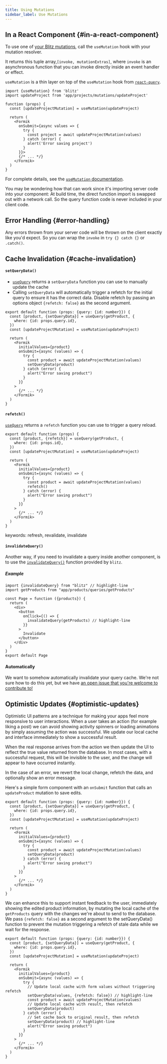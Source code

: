 ```yaml
---
title: Using Mutations
sidebar_label: Use Mutations
---
```


## In a React Component {#in-a-react-component}

To use one of [your Blitz mutations](./query-resolvers), call the
`useMutation` hook with your mutation resolver.

It returns this tuple array,`[invoke, mutationExtras]`, where `invoke` is
an asynchronous function that you can invoke directly inside an event
handler or effect.

`useMutation` is a thin layer on top of the `useMutation` hook from
[`react-query`](https://github.com/tannerlinsley/react-query).

```tsx
import {useMutation} from 'blitz'
import updateProject from 'app/projects/mutations/updateProject'

function (props) {
  const [updateProjectMutation] = useMutation(updateProject)

  return (
    <Formik
      onSubmit={async values => {
        try {
          const project = await updateProjectMutation(values)
        } catch (error) {
          alert('Error saving project')
        }
      }}>
      {/* ... */}
    </Formik>
  )
}
```

For complete details, see the
[`useMutation` documentation](./use-mutation).

<Card type="info" title="🤔">

You may be wondering how that can work since it's importing server code
into your component: At build time, the direct function import is swapped
out with a network call. So the query function code is never included in
your client code.

</Card>

## Error Handling {#error-handling}

Any errors thrown from your server code will be thrown on the client
exactly like you'd expect. So you can wrap the `invoke` in
`try {} catch {}` or `.catch()`.

## Cache Invalidation {#cache-invalidation}

#### `setQueryData()`

- [`useQuery`](./use-query) returns a `setQueryData` function you can use
  to manually update the cache
- Calling `setQueryData` will automatically trigger a refetch for the
  initial query to ensure it has the correct data. Disable refetch by
  passing an options object `{refetch: false}` as the second argument.

```tsx
export default function (props: {query: {id: number}}) {
  const [product, {setQueryData}] = useQuery(getProduct, {
    where: {id: props.query.id},
  })
  const [updateProjectMutation] = useMutation(updateProject)

  return (
    <Formik
      initialValues={product}
      onSubmit={async (values) => {
        try {
          const product = await updateProjectMutation(values)
          setQueryData(product)
        } catch (error) {
          alert("Error saving product")
        }
      }}
    >
      {/* ... */}
    </Formik>
  )
}
```

#### `refetch()`

[`useQuery`](./use-query) returns a `refetch` function you can use to
trigger a query reload.

```tsx
export default function (props) {
  const [product, {refetch}] = useQuery(getProduct, {
    where: {id: props.id},
  })
  const [updateProjectMutation] = useMutation(updateProject)

  return (
    <Formik
      initialValues={product}
      onSubmit={async (values) => {
        try {
          const product = await updateProjectMutation(values)
          refetch()
        } catch (error) {
          alert("Error saving product")
        }
      }}
    >
      {/* ... */}
    </Formik>
  )
}
```

keywords: refresh, revalidate, invalidate

#### `invalidateQuery()`

Another way, if you need to invalidate a query inside another component,
is to use the [`invalidateQuery()`](./resolver-utilities#invalidateQuery)
function provided by `blitz`.

##### Example

```tsx
import {invalidateQuery} from "blitz" // highlight-line
import getProducts from "app/products/queries/getProducts"

const Page = function ({products}) {
  return (
    <div>
      <button
        onClick={() => {
          invalidateQuery(getProducts) // highlight-line
        }}
      >
        Invalidate
      </button>
    </div>
  )
}
export default Page
```

#### Automatically

We want to somehow automatically invalidate your query cache. We're not
sure how to do this yet, but we have
[an open issue that you're welcome to contribute to!](https://github.com/blitz-js/blitz/issues/586)

## Optimistic Updates {#optimistic-updates}

Optimistic UI patterns are a technique for making your apps feel more
responsive to user interactions. When a user takes an action (for example
liking a post) we can avoid showing activity spinners or loading
animations by simply assuming the action was successful. We update our
local cache and interface immediately to show a successful result.

When the real response arrives from the action we then update the UI to
reflect the true value returned from the database. In most cases, with a
successful request, this will be invisible to the user, and the change
will appear to have occurred instantly.

In the case of an error, we revert the local change, refetch the data, and
optionally show an error message.

Here's a simple form component with an `onSubmit` function that calls an
`updateProduct` mutation to save edits.

```tsx
export default function (props: {query: {id: number}}) {
  const [product, {setQueryData}] = useQuery(getProduct, {
    where: {id: props.query.id},
  })
  const [updateProjectMutation] = useMutation(updateProject)

  return (
    <Formik
      initialValues={product}
      onSubmit={async (values) => {
        try {
          const product = await updateProjectMutation(values)
          setQueryData(product)
        } catch (error) {
          alert("Error saving product")
        }
      }}
    >
      {/* ... */}
    </Formik>
  )
}
```

We can enhance this to support instant feedback to the user, immediately
showing the edited product information, by mutating the local cache of the
`getProducts` query with the changes we're about to send to the database.
We pass `{refetch: false}` as a second argument to the setQueryData()
function to prevent the mutation triggering a refetch of stale data while
we wait for the response.

```tsx
export default function (props: {query: {id: number}}) {
  const [product, {setQueryData}] = useQuery(getProduct, {
    where: {id: props.query.id},
  })
  const [updateProjectMutation] = useMutation(updateProject)

  return (
    <Formik
      initialValues={product}
      onSubmit={async (values) => {
        try {
          // Update local cache with form values without triggering refetch
          setQueryData(values, {refetch: false}) // highlight-line
          const product = await updateProjectMutation(values)
          // Update local cache with result, then refetch
          setQueryData(product)
        } catch (error) {
          // Set cache back to original result, then refetch
          setQueryData(product) // highlight-line
          alert("Error saving product")
        }
      }}
    >
      {/* ... */}
    </Formik>
  )
}
```
